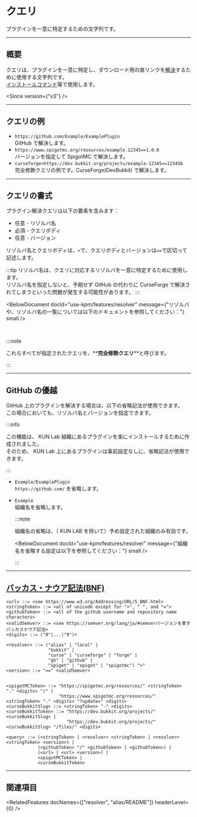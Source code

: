
# クエリ

プラグインを一意に特定するための文字列です。

---

## 概要

クエリは、プラグインを一意に特定し、ダウンロード用の直リンクを[解決](/docs/expressions/#プラグイン解決プラグインリゾルブ)するために使用する文字列です。  
[インストールコマンド](/docs/use-kpm/commands/install)等で使用します。

<Since version={"v3"} />

---

## クエリの例

- `https://github.com/Example/ExamplePlugin`  
GitHub で解決します。
- `https://www.spigotmc.org/resources/example.12345==1.0.0`  
バージョンを指定して SpigotMC で解決します。
- `curseforge>https://dev.bukkit.org/projects/example-12345==123456`  
完全修飾クエリの例です。CurseForge(DevBukkit) で解決します。

---

## クエリの書式

プラグイン解決クエリは以下の要素を含みます：

- 任意 - リゾルバ名
- 必須 - クエリボディ
- 任意 - バージョン

リゾルバ名とクエリボディは、`>`で、クエリボディとバージョンは`==`で区切って記述します。

:::tip
リゾルバ名は、クエリに対応するリゾルバを一意に特定するために使用します。  
リゾルバ名を指定しないと、予期せず GitHub の代わりに CurseForge で解決されてしまうといった問題が発生する可能性があります。
:::

<BelowDocument
  docId="use-kpm/features/resolver"
  message={"リゾルバや、リゾルバ名の一覧については以下のドキュメントを参照してください："}
  small
/>

<br />

:::note

これらすべてが指定されたクエリを、\*\***完全修飾クエリ**\*\*と呼びます。

:::

---

## GitHub の優越

GitHub 上のプラグインを解決する場合は、以下の省略記法が使用できます。  
この場合においても、リゾルバ名とバージョンを指定できます。

:::info

この機能は、 KUN Lab 組織にあるプラグインを楽にインストールするために作成されました。  
そのため、 KUN Lab 上にあるプラグインは事前設定なしに、省略記法が使用できます。

:::

- `Example/ExamplePlugin`  
  `https://github.com/` を省略します。
- `Example`  
  組織名を省略します。

  :::note

  組織名の省略は、（ KUN LAB を除いて）予め設定された組織のみ有効です。

  <BelowDocument docId="use-kpm/features/resolver" message={"組織名を省略する設定は以下を参照してください："} small />

  :::

---

## [バッカス・ナウア記法(BNF)](https://ja.wikipedia.org/wiki/%E3%83%90%E3%83%83%E3%82%AB%E3%82%B9%E3%83%BB%E3%83%8A%E3%82%A6%E3%82%A2%E8%A8%98%E6%B3%95)

```bnf
<url> ::= <see https://www.w3.org/Addressing/URL/5_BNF.html>
<stringToken> ::= <all of unicode except for ">", " ", and "=">
<githubToken> ::= <all of the github username and repository name characters>
<validSemver> ::= <see https://semver.org/lang/ja/#semverバージョンを表すバッカスナウア記法>
<digits> ::= ("0"|...|"9")+

<resolver> ::= ("alias" | "local" |
                "bukkit" |
                "curse" | "curseforge" | "forge" |
                "gh" | "github" |
                "spiget" | "spigot" | "spigotmc") ">"
<version> ::= "==" <validSemver>


<spigotMCToken> ::= "https://spigotmc.org/resources/" <stringToken> "." <digits> "/" |
                    "https://www.spigotmc.org/resources/" <stringToken> "." <digits> "?update=" <digits>
<curseBukkitSlug> ::= <stringToken> "-" <digits>
<curseBukkitToken> ::= "https://dev.bukkit.org/projects/" <curseBukkitSlug> |
                       "https://dev.bukkit.org/projects/" <curseBukkitSlug> "/files/" <digits>

<query> ::= (<stringToken> | <resolver> <stringToken> | <resolver> <stringToken> <version>) |
            (<githubToken> "/" <githubToken> | <githubToken>) |
            (<url> | <url> <version>) |
            <spigotMCToken> |
            <curseBukkitToken>

```

---

## 関連項目

<RelatedFeatures docNames={["resolver", "alias/README"]} headerLevel={0} />
